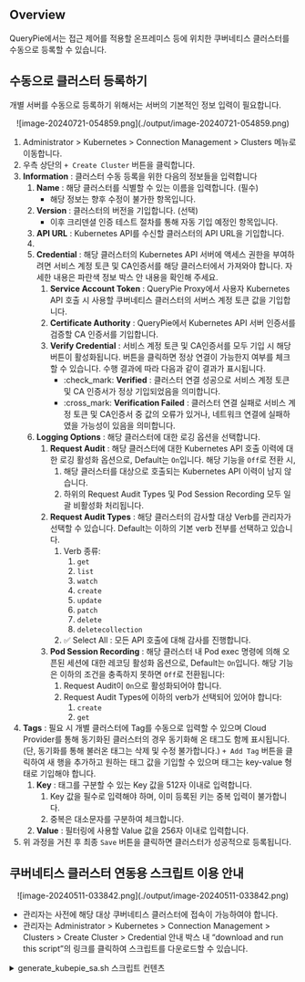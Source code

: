 ## Overview

QueryPie에서는 접근 제어를 적용할 온프레미스 등에 위치한 쿠버네티스 클러스터를 수동으로 등록할 수 있습니다.


## 수동으로 클러스터 등록하기

개별 서버를 수동으로 등록하기 위해서는 서버의 기본적인 정보 입력이 필요합니다.
<p align="center">
![image-20240721-054859.png](./output/image-20240721-054859.png)
</p>

1. Administrator &gt; Kubernetes &gt; Connection Management &gt; Clusters 메뉴로 이동합니다.
2. 우측 상단의 `+ Create Cluster` 버튼을 클릭합니다.
3.  **Information**  : 클러스터 수동 등록을 위한 다음의 정보들을 입력합니다
    1.  **Name**  : 해당 클러스터를 식별할 수 있는 이름을 입력합니다. (필수) 
        * 해당 정보는 향후 수정이 불가한 항목입니다. 
    2.  **Version**  : 클러스터의 버전을 기입합니다. (선택) 
        * 이후 크리덴셜 인증 테스트 절차를 통해 자동 기입 예정인 항목입니다. 
    3.  **API URL**  : Kubernetes API를 수신할 클러스터의 API URL을 기입합니다. 
    4. 
    5.  **Credential**  : 해당 클러스터의 Kubernetes API 서버에 액세스 권한을 부여하려면 서비스 계정 토큰 및 CA인증서를 해당 클러스터에서 가져와야 합니다. 자세한 내용은 파란색 정보 박스 안 내용을 확인해 주세요.
        1.  **Service Account Token**  : QueryPie Proxy에서 사용자 Kubernetes API 호출 시 사용할 쿠버네티스 클러스터의 서버스 계정 토큰 값을 기입합니다. 
        2.  **Certificate Authority**  : QueryPie에서 Kubernetes API 서버 인증서를 검증할 CA 인증서를 기입합니다.
        3.  **Verify Credential**  : 서비스 계정 토큰 및 CA인증서를 모두 기입 시 해당 버튼이 활성화됩니다. 버튼을 클릭하면 정상 연결이 가능한지 여부를 체크할 수 있습니다. 수행 결과에 따라 다음과 같이 결과가 표시됩니다.
            * :check_mark:  **Verified**  : 클러스터 연결 성공으로 서비스 계정 토큰 및 CA 인증서가 정상 기입되었음을 의미합니다. 
            * :cross_mark:  **Verification Failed**  : 클러스터 연결 실패로 서비스 계정 토큰 및 CA인증서 중 값의 오류가 있거나, 네트워크 연결에 실패하였을 가능성이 있음을 의미합니다. 
    6.  **Logging Options**  : 해당 클러스터에 대한 로깅 옵션을 선택합니다. 
        1.  **Request Audit**  : 해당 클러스터에 대한 Kubernetes API 호출 이력에 대한 로깅 활성화 옵션으로, Default는 `On`입니다. 해당 기능을 `Off`로 전환 시, 
            1. 해당 클러스터를 대상으로 호출되는 Kubernetes API 이력이 남지 않습니다. 
            2. 하위의 Request Audit Types 및 Pod Session Recording 모두 일괄 비활성화 처리됩니다. 
        2.  **Request Audit Types**  : 해당 클러스터의 감사할 대상 Verb를 관리자가 선택할 수 있습니다. Default는 이하의 기본 verb 전부를 선택하고 있습니다. 
            1. Verb 종류: 
                1. `get` 
                2. `list` 
                3. `watch` 
                4. `create`
                5. `update `
                6. `patch`
                7. `delete`
                8. `deletecollection `
            2. :white_check_mark: Select All : 모든 API 호출에 대해 감사를 진행합니다. 
        3.  **Pod Session Recording**  : 해당 클러스터 내 Pod exec 명령에 의해 오픈된 세션에 대한 레코딩 활성화 옵션으로, Default는 `On`입니다. 해당 기능은 이하의 조건을 충족하지 못하면 `Off`로 전환됩니다: 
            1. Request Audit이 `On`으로 활성화되어야 합니다. 
            2. Request Audit Types에 이하의 verb가 선택되어 있어야 합니다:
                1. `create`
                2. `get `
4.  **Tags**  : 필요 시 개별 클러스터에 Tag를 수동으로 입력할 수 있으며 Cloud Provider를 통해 동기화된 클러스터의 경우 동기화해 온 태그도 함께 표시됩니다. (단, 동기화를 통해 불러온 태그는 삭제 및 수정 불가합니다.) `+ Add Tag` 버튼을 클릭하여 새 행을 추가하고 원하는 태그 값을 기입할 수 있으며 태그는 key-value 형태로 기입해야 합니다. 
    1.  **Key**  : 태그를 구분할 수 있는 Key 값을 512자 이내로 입력합니다. 
        1. Key 값을 필수로 입력해야 하며, 이미 등록된 키는 중복 입력이 불가합니다. 
        2. 중복은 대소문자를 구분하여 체크합니다. 
    2.  **Value**  : 필터링에 사용할 Value 값을 256자 이내로 입력합니다.
5. 위 과정을 거친 후 최종 `Save` 버튼을 클릭하면 클러스터가 성공적으로 등록됩니다. 


## 쿠버네티스 클러스터 연동용 스크립트 이용 안내

<p align="center">
![image-20240511-033842.png](./output/image-20240511-033842.png)
</p>

* 관리자는 사전에 해당 대상 쿠버네티스 클러스터에 접속이 가능하여야 합니다.
* 관리자는 Administrator &gt; Kubernetes &gt; Connection Management &gt; Clusters &gt; Create Cluster &gt; Credential 안내 박스 내 “download and run this script”의 링크를 클릭하여 스크립트를 다운로드할 수 있습니다. 
<details>
<summary>generate_kubepie_sa.sh 스크립트 컨텐츠 </summary>
```
#!/bin/bash

set -o nounset -o errexit -o pipefail

RESOURCE_PREFIX=querypie
NAMESPACE=querypie

SERVICE_ACCOUNT_NAME=${RESOURCE_PREFIX}-sa
CLUSTER_ROLE_NAME=${RESOURCE_PREFIX}-role
CLUSTER_ROLE_BINDING_NAME=${RESOURCE_PREFIX}-crb
SERVICE_ACCOUNT_SECRET_NAME=${SERVICE_ACCOUNT_NAME}-secret

echo "Creating the Queypie Service Account and grant permission"
kubectl apply -f - <<EOF
apiVersion: v1
kind: Namespace
metadata:
  name: ${NAMESPACE}
---
apiVersion: v1
kind: ServiceAccount
metadata:
  name: ${SERVICE_ACCOUNT_NAME}
  namespace: ${NAMESPACE}
---
apiVersion: rbac.authorization.k8s.io/v1
kind: ClusterRole
metadata:
  name: ${CLUSTER_ROLE_NAME}
rules:
- apiGroups:
  - ""
  resources:
  - users
  - groups
  - serviceaccounts
  verbs:
  - impersonate
---
apiVersion: rbac.authorization.k8s.io/v1
kind: ClusterRoleBinding
metadata:
  name: ${CLUSTER_ROLE_BINDING_NAME}
roleRef:
  apiGroup: rbac.authorization.k8s.io
  kind: ClusterRole
  name: ${CLUSTER_ROLE_NAME}
subjects:
- kind: ServiceAccount
  name: ${SERVICE_ACCOUNT_NAME}
  namespace: ${NAMESPACE}
EOF


SA_SECRET_NAME=$(kubectl get -n ${NAMESPACE} sa/${SERVICE_ACCOUNT_NAME} -o "jsonpath={.secrets[0]..name}")
if [ -z $SA_SECRET_NAME ]
then
kubectl apply -f - <<EOF
apiVersion: v1
kind: Secret
type: kubernetes.io/service-account-token
metadata:
  name: ${SERVICE_ACCOUNT_SECRET_NAME}
  namespace: ${NAMESPACE}
  annotations:
    kubernetes.io/service-account.name: "${SERVICE_ACCOUNT_NAME}"
EOF
SA_SECRET_NAME=${SERVICE_ACCOUNT_SECRET_NAME}
fi

if [[ "$OSTYPE" == "linux-gnu" ]]; then
    BASE64_DECODE_FLAG="-d"
elif [[ "$OSTYPE" == "darwin"* ]]; then
    BASE64_DECODE_FLAG="-D"
elif [[ "$OSTYPE" == "linux-musl" ]]; then
    BASE64_DECODE_FLAG="-d"
else
    echo "Unknown OS ${OSTYPE}"
    exit 1
fi

SA_TOKEN=$(kubectl get -n ${NAMESPACE} secrets/${SA_SECRET_NAME} -o "jsonpath={.data['token']}" | base64 ${BASE64_DECODE_FLAG})
CA_CERT=$(kubectl get -n ${NAMESPACE} secrets/${SA_SECRET_NAME} -o "jsonpath={.data['ca\.crt']}" | base64 ${BASE64_DECODE_FLAG})

echo "
Finished successfully.
Please copy the token and ca cert below and paste them into the credential input box on the querypie clusters page.

>>> Service Account token
${SA_TOKEN}

--------------

>>> CA Cert
${CA_CERT}"
```
</details>

* 스크립트 다운로드 이후 해당 경로에서 이하의 명령어를 수행하여 실행 권한을 부여한 뒤 사용합니다. 
